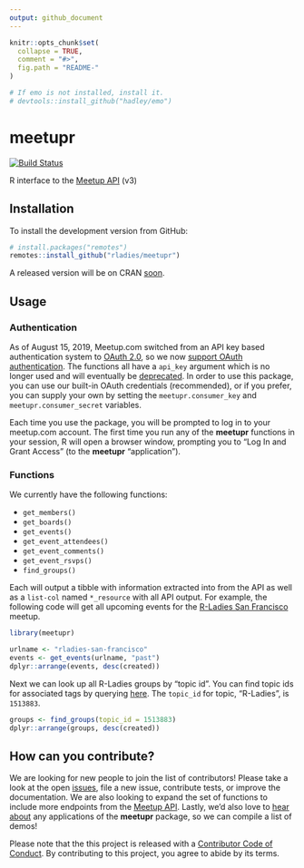 ```yaml
---
output: github_document
---
```


<!-- README.md is generated from README.Rmd. Please edit the Rmd file -->

```r
knitr::opts_chunk$set(
  collapse = TRUE,
  comment = "#>",
  fig.path = "README-"
)

# If emo is not installed, install it.
# devtools::install_github("hadley/emo")
```

# meetupr
[![Build Status](https://travis-ci.org/rladies/meetupr.svg?branch=master)](https://travis-ci.org/rladies/meetupr)

R interface to the [Meetup API](https://www.meetup.com/meetup_api/) (v3)

## Installation

To install the development version from GitHub:

```r
# install.packages("remotes")
remotes::install_github("rladies/meetupr")
```
A released version will be on CRAN [soon](https://github.com/rladies/meetupr/issues/24).

## Usage

### Authentication

As of August 15, 2019, Meetup.com switched from an API key based authentication system to [OAuth 2.0](https://www.meetup.com/meetup_api/auth/), so we now [support OAuth authentication](https://github.com/rladies/meetupr/issues/51).  The functions all have a `api_key` argument which is no longer used and will eventually be [deprecated](https://github.com/rladies/meetupr/issues/59).  In order to use this package, you can use our built-in OAuth credentials (recommended), or if you prefer, you can supply your own by setting the `meetupr.consumer_key` and `meetupr.consumer_secret` variables. 

Each time you use the package, you will be prompted to log in to your meetup.com account.  The first time you run any of the **meetupr** functions in your session, R will open a browser window, prompting you to "Log In and Grant Access" (to the **meetupr** "application").

### Functions

We currently have the following functions:

* `get_members()`
* `get_boards()`
* `get_events()`  
* `get_event_attendees()`  
* `get_event_comments()`
* `get_event_rsvps()`
* `find_groups()`

Each will output a tibble with information extracted into from the API as well as a `list-col` named `*_resource` with all API output. For example, the following code will get all upcoming events for the [R-Ladies San Francisco](https://meetup.com/rladies-san-francisco) meetup.

```r
library(meetupr)

urlname <- "rladies-san-francisco"
events <- get_events(urlname, "past")
dplyr::arrange(events, desc(created))
```

Next we can look up all R-Ladies groups by "topic id".  You can find topic ids for associated tags by querying [here](https://secure.meetup.com/meetup_api/console/?path=/find/topics).  The `topic_id` for topic, "R-Ladies", is `1513883`.

```r
groups <- find_groups(topic_id = 1513883)
dplyr::arrange(groups, desc(created))
```


## How can you contribute?

We are looking for new people to join the list of contributors!  Please take a look at the open [issues](https://github.com/rladies/meetupr/issues), file a new issue, contribute tests, or improve the documentation.  We are also looking to expand the set of functions to include more endpoints from the [Meetup API](https://www.meetup.com/meetup_api/).  Lastly, we'd also love to [hear about](https://github.com/rladies/meetupr/issues/74) any applications of the **meetupr** package, so we can compile a list of demos!

Please note that the this project is released with a [Contributor Code of Conduct](CODE_OF_CONDUCT.md). By contributing to this project, you agree to abide by its terms.
